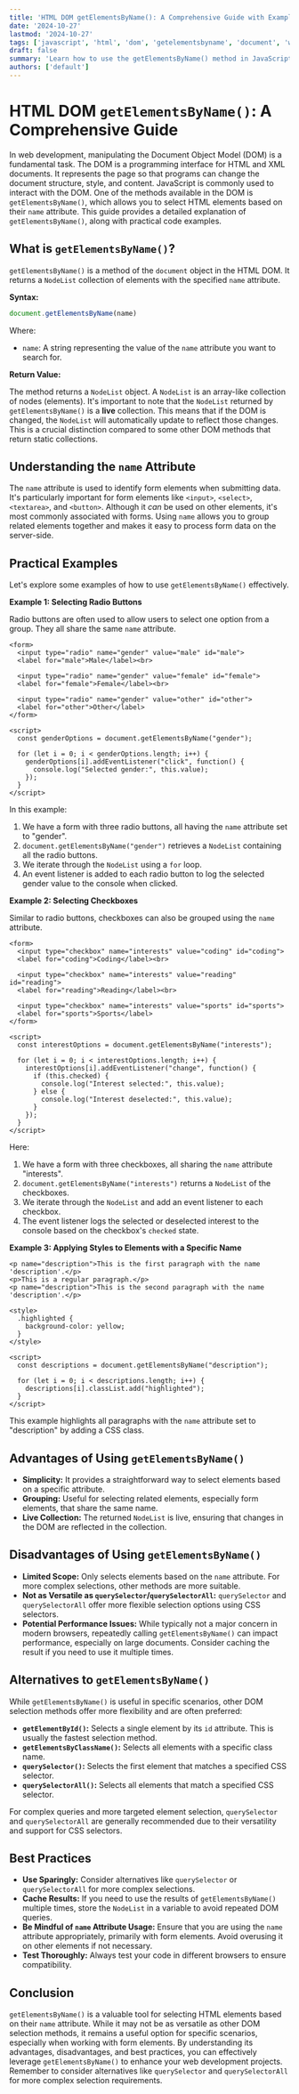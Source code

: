 ```yaml
---
title: 'HTML DOM getElementsByName(): A Comprehensive Guide with Examples'
date: '2024-10-27'
lastmod: '2024-10-27'
tags: ['javascript', 'html', 'dom', 'getelementsbyname', 'document', 'web development']
draft: false
summary: 'Learn how to use the getElementsByName() method in JavaScript to efficiently select HTML elements by their name attribute. This comprehensive guide provides detailed explanations, practical code examples, and best practices for web developers.'
authors: ['default']
---
```


# HTML DOM `getElementsByName()`: A Comprehensive Guide

In web development, manipulating the Document Object Model (DOM) is a fundamental task. The DOM is a programming interface for HTML and XML documents. It represents the page so that programs can change the document structure, style, and content. JavaScript is commonly used to interact with the DOM. One of the methods available in the DOM is `getElementsByName()`, which allows you to select HTML elements based on their `name` attribute. This guide provides a detailed explanation of `getElementsByName()`, along with practical code examples.

## What is `getElementsByName()`?

`getElementsByName()` is a method of the `document` object in the HTML DOM. It returns a `NodeList` collection of elements with the specified `name` attribute.

**Syntax:**

```javascript
document.getElementsByName(name)
```

Where:

- `name`: A string representing the value of the `name` attribute you want to search for.

**Return Value:**

The method returns a `NodeList` object. A `NodeList` is an array-like collection of nodes (elements). It's important to note that the `NodeList` returned by `getElementsByName()` is a **live** collection. This means that if the DOM is changed, the `NodeList` will automatically update to reflect those changes. This is a crucial distinction compared to some other DOM methods that return static collections.

## Understanding the `name` Attribute

The `name` attribute is used to identify form elements when submitting data. It's particularly important for form elements like `<input>`, `<select>`, `<textarea>`, and `<button>`. Although it _can_ be used on other elements, it's most commonly associated with forms. Using `name` allows you to group related elements together and makes it easy to process form data on the server-side.

## Practical Examples

Let's explore some examples of how to use `getElementsByName()` effectively.

**Example 1: Selecting Radio Buttons**

Radio buttons are often used to allow users to select one option from a group. They all share the same `name` attribute.

```plaintext
<form>
  <input type="radio" name="gender" value="male" id="male">
  <label for="male">Male</label><br>

  <input type="radio" name="gender" value="female" id="female">
  <label for="female">Female</label><br>

  <input type="radio" name="gender" value="other" id="other">
  <label for="other">Other</label>
</form>

<script>
  const genderOptions = document.getElementsByName("gender");

  for (let i = 0; i < genderOptions.length; i++) {
    genderOptions[i].addEventListener("click", function() {
      console.log("Selected gender:", this.value);
    });
  }
</script>
```

In this example:

1.  We have a form with three radio buttons, all having the `name` attribute set to "gender".
2.  `document.getElementsByName("gender")` retrieves a `NodeList` containing all the radio buttons.
3.  We iterate through the `NodeList` using a `for` loop.
4.  An event listener is added to each radio button to log the selected gender value to the console when clicked.

**Example 2: Selecting Checkboxes**

Similar to radio buttons, checkboxes can also be grouped using the `name` attribute.

```plaintext
<form>
  <input type="checkbox" name="interests" value="coding" id="coding">
  <label for="coding">Coding</label><br>

  <input type="checkbox" name="interests" value="reading" id="reading">
  <label for="reading">Reading</label><br>

  <input type="checkbox" name="interests" value="sports" id="sports">
  <label for="sports">Sports</label>
</form>

<script>
  const interestOptions = document.getElementsByName("interests");

  for (let i = 0; i < interestOptions.length; i++) {
    interestOptions[i].addEventListener("change", function() {
      if (this.checked) {
        console.log("Interest selected:", this.value);
      } else {
        console.log("Interest deselected:", this.value);
      }
    });
  }
</script>
```

Here:

1.  We have a form with three checkboxes, all sharing the `name` attribute "interests".
2.  `document.getElementsByName("interests")` returns a `NodeList` of the checkboxes.
3.  We iterate through the `NodeList` and add an event listener to each checkbox.
4.  The event listener logs the selected or deselected interest to the console based on the checkbox's `checked` state.

**Example 3: Applying Styles to Elements with a Specific Name**

```plaintext
<p name="description">This is the first paragraph with the name 'description'.</p>
<p>This is a regular paragraph.</p>
<p name="description">This is the second paragraph with the name 'description'.</p>

<style>
  .highlighted {
    background-color: yellow;
  }
</style>

<script>
  const descriptions = document.getElementsByName("description");

  for (let i = 0; i < descriptions.length; i++) {
    descriptions[i].classList.add("highlighted");
  }
</script>
```

This example highlights all paragraphs with the `name` attribute set to "description" by adding a CSS class.

## Advantages of Using `getElementsByName()`

- **Simplicity:** It provides a straightforward way to select elements based on a specific attribute.
- **Grouping:** Useful for selecting related elements, especially form elements, that share the same name.
- **Live Collection:** The returned `NodeList` is live, ensuring that changes in the DOM are reflected in the collection.

## Disadvantages of Using `getElementsByName()`

- **Limited Scope:** Only selects elements based on the `name` attribute. For more complex selections, other methods are more suitable.
- **Not as Versatile as `querySelector`/`querySelectorAll`:** `querySelector` and `querySelectorAll` offer more flexible selection options using CSS selectors.
- **Potential Performance Issues:** While typically not a major concern in modern browsers, repeatedly calling `getElementsByName()` can impact performance, especially on large documents. Consider caching the result if you need to use it multiple times.

## Alternatives to `getElementsByName()`

While `getElementsByName()` is useful in specific scenarios, other DOM selection methods offer more flexibility and are often preferred:

- **`getElementById()`:** Selects a single element by its `id` attribute. This is usually the fastest selection method.
- **`getElementsByClassName()`:** Selects all elements with a specific class name.
- **`querySelector()`:** Selects the first element that matches a specified CSS selector.
- **`querySelectorAll()`:** Selects all elements that match a specified CSS selector.

For complex queries and more targeted element selection, `querySelector` and `querySelectorAll` are generally recommended due to their versatility and support for CSS selectors.

## Best Practices

- **Use Sparingly:** Consider alternatives like `querySelector` or `querySelectorAll` for more complex selections.
- **Cache Results:** If you need to use the results of `getElementsByName()` multiple times, store the `NodeList` in a variable to avoid repeated DOM queries.
- **Be Mindful of `name` Attribute Usage:** Ensure that you are using the `name` attribute appropriately, primarily with form elements. Avoid overusing it on other elements if not necessary.
- **Test Thoroughly:** Always test your code in different browsers to ensure compatibility.

## Conclusion

`getElementsByName()` is a valuable tool for selecting HTML elements based on their `name` attribute. While it may not be as versatile as other DOM selection methods, it remains a useful option for specific scenarios, especially when working with form elements. By understanding its advantages, disadvantages, and best practices, you can effectively leverage `getElementsByName()` to enhance your web development projects. Remember to consider alternatives like `querySelector` and `querySelectorAll` for more complex selection requirements.
